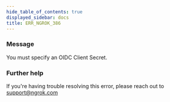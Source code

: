 ```yaml
---
hide_table_of_contents: true
displayed_sidebar: docs
title: ERR_NGROK_386
---
```




### Message

You must specify an OIDC Client Secret.

<ErrorDetails error="err_ngrok_386" />

### Further help

If you're having trouble resolving this error, please reach out to [support@ngrok.com](mailto:support@ngrok.com?subject=Help%20with%20ERR_NGROK_386)
